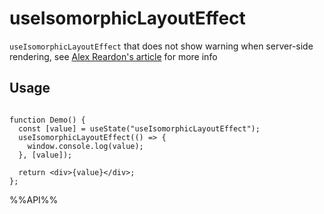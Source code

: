 # useIsomorphicLayoutEffect

`useIsomorphicLayoutEffect` that does not show warning when server-side rendering, see [Alex Reardon's article](https://medium.com/@alexandereardon/uselayouteffect-and-ssr-192986cdcf7a) for more info

## Usage

```tsx live

function Demo() {
  const [value] = useState("useIsomorphicLayoutEffect");
  useIsomorphicLayoutEffect(() => {
    window.console.log(value);
  }, [value]);

  return <div>{value}</div>;
};

```

%%API%%